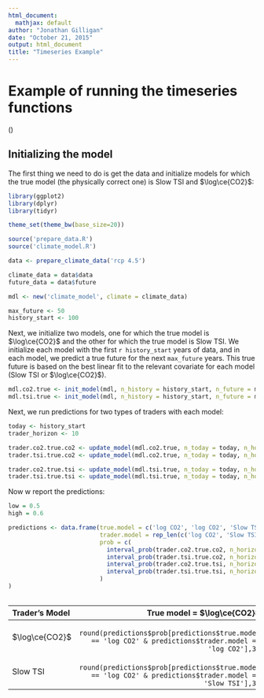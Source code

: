 ```yaml
---
html_document:
  mathjax: default
author: "Jonathan Gilligan"
date: "October 21, 2015"
output: html_document
title: "Timeseries Example"
---
```

# Example of running the timeseries functions
\(\require{mhchem}\def\COO{\ce{CO2}}\)

## Initializing the model

The first thing we need to do is get the data and initialize models for which the true model (the physically correct one) is Slow TSI and $\log\COO$:
```r
library(ggplot2)
library(dplyr)
library(tidyr)

theme_set(theme_bw(base_size=20))

source('prepare_data.R')
source('climate_model.R')
```
```r
data <- prepare_climate_data('rcp 4.5')

climate_data = data$data
future_data = data$future

mdl <- new('climate_model', climate = climate_data)

max_future <- 50
history_start <- 100
```

Next, we initialize two models, one for which the true model is $\log\COO$ and the other for which the true model is Slow TSI.
We initialize each model with the first `r history_start` years of data, and in each model, we predict a true future for the next `max_future` years. This true future is based on the best linear fit to the relevant covariate for each model (Slow TSI or $\log\COO$).

```r
mdl.co2.true <- init_model(mdl, n_history = history_start, n_future = max_future, true_covars = list('log.co2'), future_covars = future_data)
mdl.tsi.true <- init_model(mdl, n_history = history_start, n_future = max_future, true_covars = list('slow.tsi'), future_covars = future_data)
```

Next, we run predictions for two types of traders with each model:
```r
today <- history_start
trader_horizon <- 10

trader.co2.true.co2 <- update_model(mdl.co2.true, n_today = today, n_horizon = trader_horizon, trader_covars = list('log.co2'))
trader.tsi.true.co2 <- update_model(mdl.co2.true, n_today = today, n_horizon = trader_horizon, trader_covars = list('slow.tsi'))

trader.co2.true.tsi <- update_model(mdl.tsi.true, n_today = today, n_horizon = trader_horizon, trader_covars = list('log.co2'))
trader.tsi.true.tsi <- update_model(mdl.tsi.true, n_today = today, n_horizon = trader_horizon, trader_covars = list('slow.tsi'))
```

Now w report the predictions:
```r
low = 0.5
high = 0.6

predictions <- data.frame(true.model = c('log CO2', 'log CO2', 'Slow TSI', 'Slow TSI'),
                          trader.model = rep_len(c('log CO2', 'Slow TSI'), 4),
                          prob = c(
                            interval_prob(trader.co2.true.co2, n_horizon = trader_horizon, t.range = c(low, high)),
                            interval_prob(trader.tsi.true.co2, n_horizon = trader_horizon, t.range = c(low, high)),
                            interval_prob(trader.co2.true.tsi, n_horizon = trader_horizon, t.range = c(low, high)),
                            interval_prob(trader.tsi.true.tsi, n_horizon = trader_horizon, t.range = c(low, high))
                          )
)
                          
```

| Trader's Model | True model = $\log\COO$ | True model = Slow TSI |
|:---------------|------------------------:|------------------:|
| $\log\COO$     | `r round(predictions$prob[predictions$true.model == 'log CO2' & predictions$trader.model == 'log CO2'],3)` | `r round(predictions$prob[predictions$true.model == 'Slow TSI' & predictions$trader.model == 'log CO2'],3)` |
| Slow TSI     | `r round(predictions$prob[predictions$true.model == 'log CO2' & predictions$trader.model == 'Slow TSI'],3)` | `r round(predictions$prob[predictions$true.model == 'Slow TSI' & predictions$trader.model == 'Slow TSI'],3)` |

